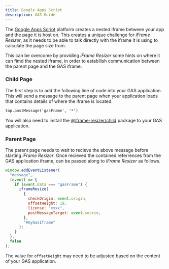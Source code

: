 ```yaml
---
title: Google Apps Script
description: GAS Guide
---
```



The [Google Apps Script](https://www.google.com/script/start/) platform creates a nested iframe between your app and the page it is host on. This creates a unique challenge for _iFrame Resizer_, as it needs to be able to talk directly with the iframe it is using to calculate the page size from.

This can be overcome by providing _iFrame Resizer_ some hints on where it can fimd the nested iframe, in order to establlish communication between the parent page and the GAS iframe.

### Child Page

The first step is to add the following line of code into your GAS application. This will send a message to the parent page when your application loads that contains details of where the iframe is located.

```html
top.postMessage('gasFrame', '*')
```

You will also need to install the [@iframe-resizer/child](../getting_started/#child-page-setup) package to your GAS application.

### Parent Page

The parent page needs to wait to recieve the above message before starting _iFrame Resizer_. Once recieved the contained referrences from the GAS application iframe, can be passed along to _iFrame Resizer_ as follows.

```js
window.addEventListener(
  "message",
  (event) => {
    if (event.data === "gasFrame") {
      iframeResize(
        {
          checkOrigin: event.origin,
          offsetHeight: 19,
          license: "xxxx",
          postMessageTarget: event.source,
        },
        "#myGasIframe"
      );
    }
  },
  false
);
```

The value for `offsetHeight` may need to be adjusted based on the content of your GAS application.

<License />
